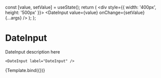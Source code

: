

<Meta title="Forms/Input/DateInput" component={DateInput} />

  const [value, setValue] = useState();
  return (
    <div style={{ width: '400px', height: '500px' }}>
      <DateInput value={value} onChange={setValue} {...args} />
    </div>
  );
};

# DateInput

DateInput description here

```tsx
<DateInput label="DateInput" />
```

<Canvas>
  <Story
    name="DateInput"
    args={{
      fromDate: new Date(),
      toDate: new Date("2023-06-08")
    }}
  >
    {Template.bind({})}
  </Story>
</Canvas>

<ArgsTable story="DateInput" />
